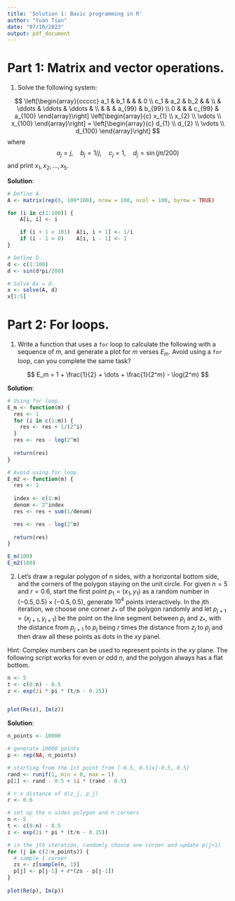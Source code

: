 ```yaml
---
title: 'Solution 1: Basic programming in R'
author: "Yuan Tian"
date: "07/10/2023"
output: pdf_document
---
```


# Part 1: Matrix and vector operations. 

1. Solve the following system: 

$$
\left[\begin{array}{ccccc}
a_1 & b_1 &  & & 0 \\
c_1 & a_2 & b_2 & & \\
& \ddots & \ddots & \ddots & \\
& &  & a_{99} & b_{99} \\
0 & & & c_{99} & a_{100} 
\end{array}\right] 
\left[\begin{array}{c}
x_{1} \\
x_{2} \\
\vdots \\
x_{100}
\end{array}\right]
=
\left[\begin{array}{c}
d_{1} \\
d_{2} \\
\vdots \\
d_{100}
\end{array}\right]
$$
where 
$$
a_j = j, \quad b_j = 1/j, \quad c_j = 1, \quad d_j = \sin(j \pi / 200)
$$
and print $x_1, x_2, \dots, x_5$. 

**Solution**:
```r
# Define A.
A <- matrix(rep(0, 100*100), nrow = 100, ncol = 100, byrow = TRUE)

for (i in c(1:100)) {
    A[i, i] <- i

    if (i + 1 < 101)  A[i, i + 1] <- 1/i
    if (i - 1 > 0)    A[i, i - 1] <- 1
}

# Define D.
d <- c(1:100)
d <- sin(d*pi/200)

# Solve Ax = d.
x <- solve(A, d)
x[1:5]
```

# Part 2: For loops. 

1. Write a function that uses a `for` loop to calculate the following with a sequence of $m$, and generate a plot for $m$ verses $E_m$. Avoid using a `for` loop, can you complete the same task?  

$$
E_m = 1 + \frac{1}{2} + \dots + \frac{1}{2^m} - \log(2^m)
$$

**Solution**:
```r
# Using for loop.
E_m <- function(m) {
  res <- 1
  for (i in c(1:m)) {
    res <- res + 1/(2^i)
  }
  res <- res - log(2^m)
  
  return(res)
}

# Avoid using for loop.
E_m2 <- function(m) {
  res <- 1
  
  index <- c(1:m)
  denom <- 2^index
  res <- res + sum(1/denom)

  res <- res - log(2^m)
  
  return(res)
}

E_m(100)
E_m2(100)
```

\clearpage

2. Let's draw a regular polygon of $n$ sides, with a horizontal bottom side, and the corners of the polygon staying on the unit circle. For given $n = 5$ and $r = 0.6$, start the first point $p_1 = (x_1, y_1)$ as a random number in $(-0.5, 0.5) \times (-0.5, 0.5)$, generate $10^4$ points interactively. In the $j$th iteration, we choose one corner $z_*$ of the polygon randomly and let $p_{j+1} = (x_{j+1}, y_{j+1})$ be the point on the line segment between $p_j$ and $z_*$, with the distance from $p_{j+1}$ to $p_j$ being $r$ times the distance from $z_j$ to $p_j$ and then draw all these points as dots in the $xy$ panel. 

Hint: Complex numbers can be used to represent points in the $xy$ plane. The following script works for even or odd $n$, and the polygon always has a flat bottom. 

```r
n <- 5
t <- c(0:n) - 0.5
z <- exp(2i * pi * (t/n - 0.25))


plot(Re(z), Im(z))
```

**Solution**:
```r
n_points <- 10000

# generate 10000 points
p <- rep(NA, n_points)

# starting from the 1st point from [-0.5, 0.5]x[-0.5, 0.5]
rand <- runif(1, min = 0, max = 1)
p[1] <- rand - 0.5 + 1i * (rand - 0.5)

# r x distance of d(z_j, p_j)
r <- 0.6

# set up the n sides polygon and n corners
n <- 5
t <- c(0:n) - 0.5
z <- exp(2i * pi * (t/n - 0.25))

# in the jth iteration, randomly choose one corner and update p(j+1)
for (j in c(2:n_points)) {
  # sample 1 corner
  zs <- z[sample(n, 1)]
  p[j] <- p[j-1] + r*(zs - p[j-1])
}
  
plot(Re(p), Im(p))
```






